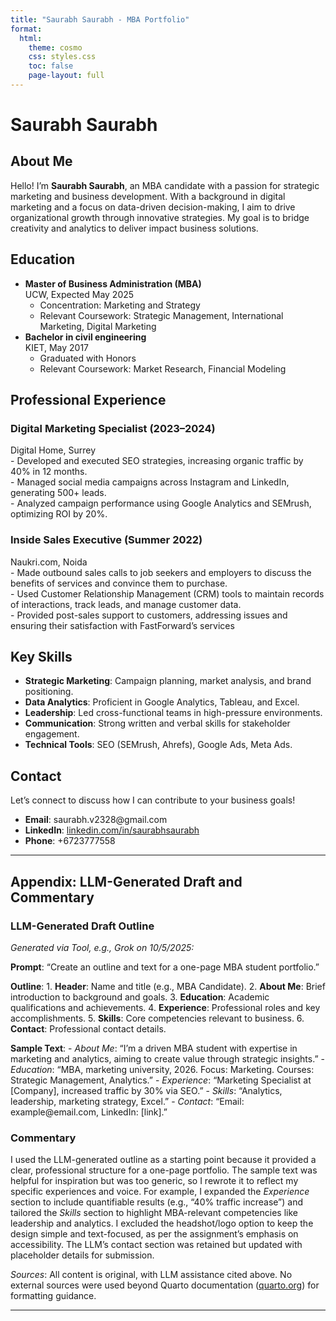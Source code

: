 ---
title: "Saurabh Saurabh - MBA Portfolio"
format: 
  html:
    theme: cosmo
    css: styles.css
    toc: false
    page-layout: full
---

# Saurabh Saurabh

## About Me

Hello! I'm **Saurabh Saurabh**, an MBA candidate with a passion for strategic marketing and business development. With a background in digital marketing and a focus on data-driven decision-making, I aim to drive organizational growth through innovative strategies. My goal is to bridge creativity and analytics to deliver impact business solutions.

## Education

- **Master of Business Administration (MBA)**  
  UCW, Expected May 2025  
  - Concentration: Marketing and Strategy  
  - Relevant Coursework: Strategic Management, International Marketing, Digital Marketing  
  

- **Bachelor in civil engineering**  
  KIET, May 2017  
  - Graduated with Honors  
  - Relevant Coursework: Market Research, Financial Modeling

## Professional Experience

### Digital Marketing Specialist (2023–2024)  
Digital Home, Surrey  
- Developed and executed SEO strategies, increasing organic traffic by 40% in 12 months.  
- Managed social media campaigns across Instagram and LinkedIn, generating 500+ leads.  
- Analyzed campaign performance using Google Analytics and SEMrush, optimizing ROI by 20%.

###  Inside Sales Executive (Summer 2022)  
Naukri.com, Noida  
- Made outbound sales calls to job seekers and employers to
 discuss the benefits of services and convince them to
 purchase.   
- Used Customer Relationship Management (CRM) tools to
 maintain records of interactions, track leads, and manage
 customer data.   
- Provided post-sales support to customers, addressing issues
 and ensuring their satisfaction with FastForward's services

## Key Skills

- **Strategic Marketing**: Campaign planning, market analysis, and brand positioning.  
- **Data Analytics**: Proficient in Google Analytics, Tableau, and Excel.  
- **Leadership**: Led cross-functional teams in high-pressure environments.  
- **Communication**: Strong written and verbal skills for stakeholder engagement.  
- **Technical Tools**: SEO (SEMrush, Ahrefs), Google Ads, Meta Ads.

## Contact

Let’s connect to discuss how I can contribute to your business goals!

- **Email**: saurabh.v2328@gmail.com  
- **LinkedIn**: [linkedin.com/in/saurabhsaurabh](https://linkedin.com)  
- **Phone**: +6723777558  

---

## Appendix: LLM-Generated Draft and Commentary

### LLM-Generated Draft Outline
*Generated via Tool, e.g., Grok on 10/5/2025:*

**Prompt**: “Create an outline and text for a one-page MBA student portfolio.”

**Outline**:
1. **Header**: Name and title (e.g., MBA Candidate).
2. **About Me**: Brief introduction to background and goals.
3. **Education**: Academic qualifications and achievements.
4. **Experience**: Professional roles and key accomplishments.
5. **Skills**: Core competencies relevant to business.
6. **Contact**: Professional contact details.

**Sample Text**:
- *About Me*: “I’m a driven MBA student with expertise in marketing and analytics, aiming to create value through strategic insights.”
- *Education*: “MBA, marketing university, 2026. Focus: Marketing. Courses: Strategic Management, Analytics.”
- *Experience*: “Marketing Specialist at [Company], increased traffic by 30% via SEO.”
- *Skills*: “Analytics, leadership, marketing strategy, Excel.”
- *Contact*: “Email: example@email.com, LinkedIn: [link].”

### Commentary
I used the LLM-generated outline as a starting point because it provided a clear, professional structure for a one-page portfolio. The sample text was helpful for inspiration but was too generic, so I rewrote it to reflect my specific experiences and voice. For example, I expanded the *Experience* section to include quantifiable results (e.g., “40% traffic increase”) and tailored the *Skills* section to highlight MBA-relevant competencies like leadership and analytics. I excluded the headshot/logo option to keep the design simple and text-focused, as per the assignment’s emphasis on accessibility. The LLM’s contact section was retained but updated with placeholder details for submission.

*Sources*: All content is original, with LLM assistance cited above. No external sources were used beyond Quarto documentation ([quarto.org](https://quarto.org)) for formatting guidance.

---
